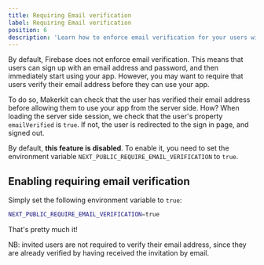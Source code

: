 ```yaml
---
title: Requiring Email verification
label: Requiring Email verification
position: 6
description: 'Learn how to enforce email verification for your users with Firebase.'
---
```


By default, Firebase does not enforce email verification. This means that users can sign up with an email address and password, and then immediately start using your app. However, you may want to require that users verify their email address before they can use your app.

To do so, Makerkit can check that the user has verified their email address before allowing them to use your app from the server side. How? When loading the server side session, we check that the user's property `emailVerified` is `true`. If not, the user is redirected to the sign in page, and signed out.

By default, **this feature is disabled**. To enable it, you need to set the environment variable `NEXT_PUBLIC_REQUIRE_EMAIL_VERIFICATION` to `true`.

## Enabling requiring email verification

Simply set the following environment variable to `true`:

```bash
NEXT_PUBLIC_REQUIRE_EMAIL_VERIFICATION=true
```

That's pretty much it!

NB: invited users are not required to verify their email address, since they are already verified by having received the invitation by email.